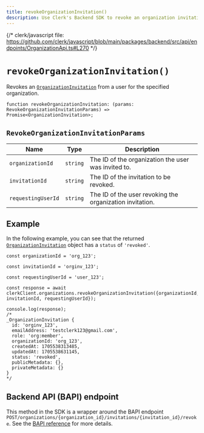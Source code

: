 ```yaml
---
title: revokeOrganizationInvitation()
description: Use Clerk's Backend SDK to revoke an organization invitation from a user for a specified organization.
---
```


{/* clerk/javascript file: https://github.com/clerk/javascript/blob/main/packages/backend/src/api/endpoints/OrganizationApi.ts#L270 */}

# `revokeOrganizationInvitation()`

Revokes an [`OrganizationInvitation`](/docs/references/backend/types/backend-organization-invitation) from a user for the specified organization.

```tsx {{ prettier: false }}
function revokeOrganizationInvitation: (params: RevokeOrganizationInvitationParams) => Promise<OrganizationInvitation>;
```

## `RevokeOrganizationInvitationParams`

| Name | Type | Description |
| - | - | - |
| `organizationId` | `string` | The ID of the organization the user was invited to. |
| `invitationId` | `string` | The ID of the invitation to be revoked. |
| `requestingUserId` | `string` | The ID of the user revoking the organization invitation. |

## Example

In the following example, you can see that the returned [`OrganizationInvitation`](/docs/references/backend/types/backend-organization-invitation) object has a `status` of `'revoked'`.

```tsx {{ prettier: false, mark: [18] }}
const organizationId = 'org_123';

const invitationId = 'orginv_123';

const requestingUserId = 'user_123';

const response = await clerkClient.organizations.revokeOrganizationInvitation({organizationId, invitationId, requestingUserId});

console.log(response);
/*
_OrganizationInvitation {
  id: 'orginv_123',
  emailAddress: 'testclerk123@gmail.com',
  role: 'org:member',
  organizationId: 'org_123',
  createdAt: 1705538313485,
  updatedAt: 1705538631145,
  status: 'revoked',
  publicMetadata: {},
  privateMetadata: {}
}
*/
```

## Backend API (BAPI) endpoint

This method in the SDK is a wrapper around the BAPI endpoint `POST/organizations/{organization_id}/invitations/{invitation_id}/revoke`. See the [BAPI reference](/docs/reference/backend-api/tag/Organization-Invitations#operation/RevokeOrganizationInvitation) for more details.
